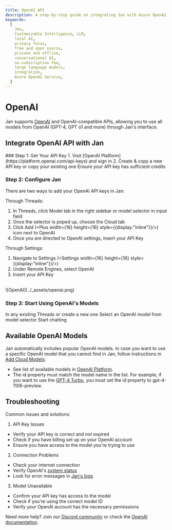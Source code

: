 ```yaml
---
title: OpenAI API
description: A step-by-step guide on integrating Jan with Azure OpenAI.
keywords:
  [
    Jan,
    Customizable Intelligence, LLM,
    local AI,
    privacy focus,
    free and open source,
    private and offline,
    conversational AI,
    no-subscription fee,
    large language models,
    integration,
    Azure OpenAI Service,
  ]
---
```


# OpenAI 

Jan supports [OpenAI](https://openai.com/) and OpenAI-compatible APIs, allowing you to use all models from OpenAI (GPT-4, GPT o1 and more) through Jan's interface.

## Integrate OpenAI API with Jan

<Steps>
### Step 1: Get Your API Key 
1. Visit [OpenAI Platform](https://platform.openai.com/api-keys) and sign in 
2. Create & copy a new API key or copy your existing one

<Callout type='info'>
Ensure your API key has sufficient credits
</Callout>

### Step 2: Configure Jan
There are two ways to add your OpenAI API keys in Jan:

Through Threads:
1. In Threads, click Model tab in the right sidebar or model selector in input field
2. Once the selector is poped up, choose the Cloud tab
3. Click Add (<Plus width={16} height={16} style={{display:"inline"}}/>) icon next to OpenAI
4. Once you are directed to OpenAI settings, insert your API Key  

Through Settings:
1. Navigate to Settings (<Settings width={16} height={16} style={{display:"inline"}}/>)
2. Under Remote Engines, select OpenAI
3. Insert your API Key  

<br/>
![OpenAI](../_assets/openai.png)
<br/>

### Step 3: Start Using OpenAI's Models

In any existing Threads or create a new one
Select an OpenAI model from model selector
Start chatting 

</Steps>

## Available OpenAI Models

Jan automatically includes popular OpenAI models. In case you want to use a specific OpenAI model that you cannot find in Jan, follow instructions in [Add Cloud Models](/docs/models/manage-models#add-models-1):
  - See list of available models in [OpenAI Platform](https://platform.openai.com/docs/models/overview).
  - The id property must match the model name in the list. For example, if you want to use the [GPT-4 Turbo](https://platform.openai.com/docs/models/gpt-4-and-gpt-4-turbo), you must set the id property to gpt-4-1106-preview.

## Troubleshooting

Common issues and solutions:

1. API Key Issues
- Verify your API key is correct and not expired
- Check if you have billing set up on your OpenAI account
- Ensure you have access to the model you're trying to use

2. Connection Problems
- Check your internet connection
- Verify OpenAI's [system status](https://status.openai.com)
- Look for error messages in [Jan's logs](/docs/troubleshooting#how-to-get-error-logs)

3. Model Unavailable
- Confirm your API key has access to the model
- Check if you're using the correct model ID
- Verify your OpenAI account has the necessary permissions

Need more help? Join our [Discord community](https://discord.gg/FTk2MvZwJH) or check the [OpenAI documentation](https://platform.openai.com/docs).